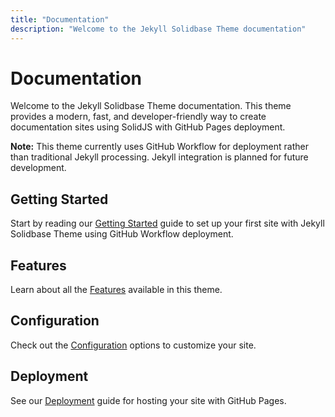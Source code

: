 ```yaml
---
title: "Documentation"
description: "Welcome to the Jekyll Solidbase Theme documentation"
---
```


# Documentation

Welcome to the Jekyll Solidbase Theme documentation. This theme provides a modern, fast, and developer-friendly way to create documentation sites using SolidJS with GitHub Pages deployment.

**Note:** This theme currently uses GitHub Workflow for deployment rather than traditional Jekyll processing. Jekyll integration is planned for future development.

## Getting Started

Start by reading our [Getting Started](/getting-started) guide to set up your first site with Jekyll Solidbase Theme using GitHub Workflow deployment.

## Features

Learn about all the [Features](/features) available in this theme.

## Configuration

Check out the [Configuration](/configuration) options to customize your site.

## Deployment

See our [Deployment](/deployment) guide for hosting your site with GitHub Pages.